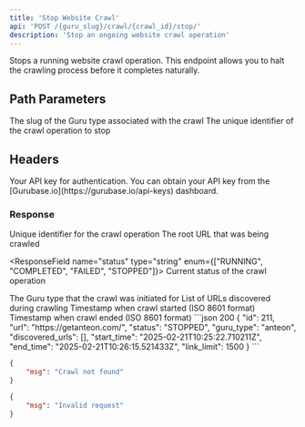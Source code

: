 ```yaml
---
title: 'Stop Website Crawl'
api: 'POST /{guru_slug}/crawl/{crawl_id}/stop/'
description: 'Stop an ongoing website crawl operation'
---
```


Stops a running website crawl operation. This endpoint allows you to halt the crawling process before it completes naturally.

## Path Parameters

<ParamField path="guru_slug" type="string" required>
  The slug of the Guru type associated with the crawl
</ParamField>

<ParamField path="crawl_id" type="string" required>
  The unique identifier of the crawl operation to stop
</ParamField>

## Headers

<ParamField header="x-api-key" type="string" required>
  Your API key for authentication. You can obtain your API key from the [Gurubase.io](https://gurubase.io/api-keys) dashboard.
</ParamField>

### Response

<ResponseField name="id" type="string">
  Unique identifier for the crawl operation
</ResponseField>

<ResponseField name="url" type="string">
  The root URL that was being crawled
</ResponseField>

<ResponseField name="status" type="string" enum={["RUNNING", "COMPLETED", "FAILED", "STOPPED"]}>
  Current status of the crawl operation
</ResponseField>

<ResponseField name="guru_type" type="string">
  The Guru type that the crawl was initiated for
</ResponseField>

<ResponseField name="discovered_urls" type="list">
  List of URLs discovered during crawling
</ResponseField>

<ResponseField name="start_time" type="string">
  Timestamp when crawl started (ISO 8601 format)
</ResponseField>

<ResponseField name="end_time" type="string">
  Timestamp when crawl ended (ISO 8601 format)
</ResponseField>

<ResponseExample>
```json 200
{
    "id": 211,
    "url": "https://getanteon.com/",
    "status": "STOPPED",
    "guru_type": "anteon",
    "discovered_urls": [],
    "start_time": "2025-02-21T10:25:22.710211Z",
    "end_time": "2025-02-21T10:26:15.521433Z",
    "link_limit": 1500
}
```

```json 404
{
    "msg": "Crawl not found"
}
```

```json 400
{
    "msg": "Invalid request"
}
```
</ResponseExample>
